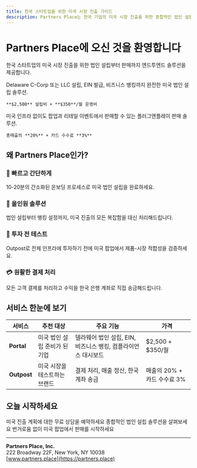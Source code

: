 ```yaml
---
title: 한국 스타트업을 위한 미국 시장 진출 가이드
description: Partners Place는 한국 기업의 미국 시장 진출을 위한 종합적인 법인 설립 및 판매 지원 솔루션을 제공합니다
---
```


# Partners Place에 오신 것을 환영합니다

한국 스타트업의 미국 시장 진출을 위한 법인 설립부터 판매까지 엔드투엔드 솔루션을 제공합니다.

<CardGroup cols={2}>
  <Card title="Portal" icon="building" href="/ko/services/portal">
    Delaware C-Corp 또는 LLC 설립, EIN 발급, 비즈니스 뱅킹까지 완전한 미국 법인 설립 솔루션.
    
    **$2,500** 설립비 + **$350**/월 운영비
  </Card>
  <Card title="Outpost" icon="store" href="/ko/services/outpost">
    미국 인프라 없이도 팝업과 리테일 이벤트에서 판매할 수 있는 플러그앤플레이 판매 솔루션.
    
    총매출의 **20%** + 카드 수수료 **3%**
  </Card>
</CardGroup>

## 왜 Partners Place인가?

### 🚀 빠르고 간단하게
10-20분의 간소화된 온보딩 프로세스로 미국 법인 설립을 완료하세요.

### 💼 올인원 솔루션
법인 설립부터 뱅킹 설정까지, 미국 진출의 모든 복잡함을 대신 처리해드립니다.

### 🏪 투자 전 테스트
Outpost로 전체 인프라에 투자하기 전에 미국 팝업에서 제품-시장 적합성을 검증하세요.

### 💳 원활한 결제 처리
모든 고객 결제를 처리하고 수익을 한국 은행 계좌로 직접 송금해드립니다.

## 서비스 한눈에 보기

| 서비스 | 추천 대상 | 주요 기능 | 가격 |
|--------|-----------|-----------|------|
| **Portal** | 미국 법인 설립 준비가 된 기업 | 델라웨어 법인 설립, EIN, 비즈니스 뱅킹, 컴플라이언스 대시보드 | $2,500 + $350/월 |
| **Outpost** | 미국 시장을 테스트하는 브랜드 | 결제 처리, 매출 정산, 한국 계좌 송금 | 매출의 20% + 카드 수수료 3% |

## 오늘 시작하세요

<CardGroup cols={3}>
  <Card title="상담 예약" icon="calendar" href="mailto:info@partners.place">
    미국 진출 계획에 대한 무료 상담을 예약하세요
  </Card>
  <Card title="Portal 알아보기" icon="book" href="/ko/services/portal">
    종합적인 법인 설립 솔루션을 살펴보세요
  </Card>
  <Card title="Outpost 발견하기" icon="rocket" href="/ko/services/outpost">
    번거로움 없이 미국 팝업에서 판매를 시작하세요
  </Card>
</CardGroup>

---

**Partners Place, Inc.**  
222 Broadway 22F, New York, NY 10038  
[www.partners.place](https://partners.place)